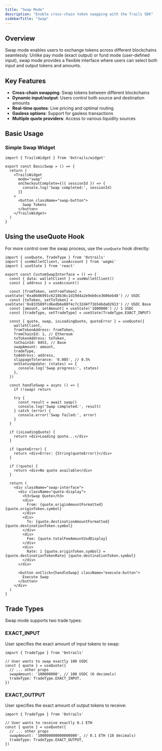 ```yaml
---
title: "Swap Mode"
description: "Enable cross-chain token swapping with the Trails SDK"
sidebarTitle: "Swap"
---
```


## Overview

Swap mode enables users to exchange tokens across different blockchains seamlessly. Unlike pay mode (exact output) or fund mode (user-defined input), swap mode provides a flexible interface where users can select both input and output tokens and amounts.

## Key Features

- **Cross-chain swapping**: Swap tokens between different blockchains
- **Dynamic input/output**: Users control both source and destination amounts
- **Real-time quotes**: Live pricing and optimal routing
- **Gasless options**: Support for gasless transactions
- **Multiple quote providers**: Access to various liquidity sources

## Basic Usage

### Simple Swap Widget

```tsx
import { TrailsWidget } from '0xtrails/widget'

export const BasicSwap = () => {
  return (
    <TrailsWidget
      mode="swap"
      onCheckoutComplete={({ sessionId }) => {
        console.log('Swap completed:', sessionId)
      }}
    >
      <button className="swap-button">
        Swap Tokens
      </button>
    </TrailsWidget>
  )
}
```

## Using the useQuote Hook

For more control over the swap process, use the `useQuote` hook directly:

```tsx
import { useQuote, TradeType } from '0xtrails'
import { useWalletClient, useAccount } from 'wagmi'
import { useState } from 'react'

export const CustomSwapInterface = () => {
  const { data: walletClient } = useWalletClient()
  const { address } = useAccount()
  
  const [fromToken, setFromToken] = useState('0xa0b86991c6218b36c1d19d4a2e9eb0ce3606eb48') // USDC
  const [toToken, setToToken] = useState('0x833589fcd6edb6e08f4c7c32d4f71b54bda02913') // USDC Base
  const [amount, setAmount] = useState('1000000') // 1 USDC
  const [tradeType, setTradeType] = useState(TradeType.EXACT_INPUT)

  const { quote, swap, isLoadingQuote, quoteError } = useQuote({
    walletClient,
    fromTokenAddress: fromToken,
    fromChainId: 1, // Ethereum
    toTokenAddress: toToken,
    toChainId: 8453, // Base
    swapAmount: amount,
    tradeType,
    toAddress: address,
    slippageTolerance: '0.005', // 0.5%
    onStatusUpdate: (states) => {
      console.log('Swap progress:', states)
    },
  })

  const handleSwap = async () => {
    if (!swap) return
    
    try {
      const result = await swap()
      console.log('Swap completed:', result)
    } catch (error) {
      console.error('Swap failed:', error)
    }
  }

  if (isLoadingQuote) {
    return <div>Loading quote...</div>
  }

  if (quoteError) {
    return <div>Error: {String(quoteError)}</div>
  }

  if (!quote) {
    return <div>No quote available</div>
  }

  return (
    <div className="swap-interface">
      <div className="quote-display">
        <h3>Swap Quote</h3>
        <div>
          From: {quote.originAmountFormatted} {quote.originToken.symbol}
        </div>
        <div>
          To: {quote.destinationAmountFormatted} {quote.destinationToken.symbol}
        </div>
        <div>
          Fee: {quote.totalFeeAmountUsdDisplay}
        </div>
        <div>
          Rate: 1 {quote.originToken.symbol} = {quote.destinationTokenRate} {quote.destinationToken.symbol}
        </div>
      </div>
      
      <button onClick={handleSwap} className="execute-button">
        Execute Swap
      </button>
    </div>
  )
}
```

## Trade Types

Swap mode supports two trade types:

### EXACT_INPUT
User specifies the exact amount of input tokens to swap:

```tsx
import { TradeType } from '0xtrails'

// User wants to swap exactly 100 USDC
const { quote } = useQuote({
  // ... other props
  swapAmount: '100000000', // 100 USDC (6 decimals)
  tradeType: TradeType.EXACT_INPUT,
})
```

### EXACT_OUTPUT
User specifies the exact amount of output tokens to receive:

```tsx
import { TradeType } from '0xtrails'

// User wants to receive exactly 0.1 ETH
const { quote } = useQuote({
  // ... other props
  swapAmount: '100000000000000000', // 0.1 ETH (18 decimals)
  tradeType: TradeType.EXACT_OUTPUT,
})
```